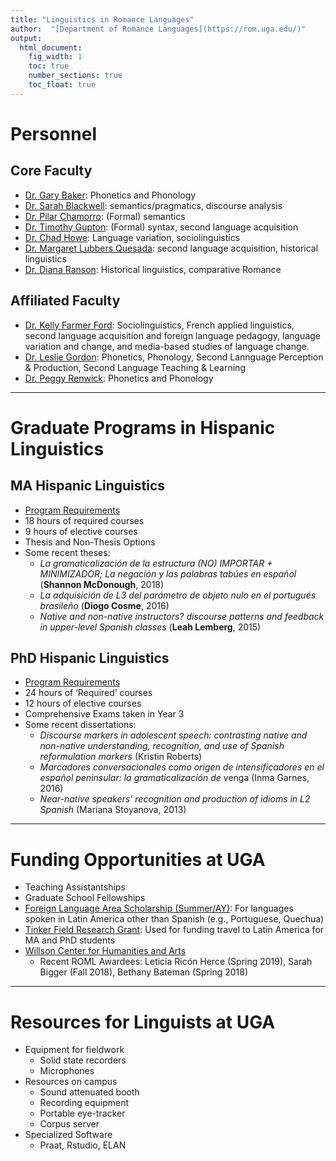 ```yaml
---
title: "Linguistics in Romance Languages"
author:  "[Department of Romance Languages](https://rom.uga.edu/)"
output: 
  html_document:
    fig_width: 1
    toc: true
    number_sections: true
    toc_float: true
---
```


# Personnel
## Core Faculty
- [Dr. Gary Baker](https://rom.uga.edu/directory/people/gary-k-baker): Phonetics and Phonology
- [Dr. Sarah Blackwell](https://rom.uga.edu/directory/people/sarah-blackwell): semantics/pragmatics, discourse analysis
- [Dr. Pilar Chamorro](https://rom.uga.edu/directory/people/pilar-chamorro): (Formal) semantics
- [Dr. Timothy Gupton](https://rom.uga.edu/directory/people/timothy-gupton): (Formal) syntax, second language acquisition
- [Dr. Chad Howe](https://rom.uga.edu/directory/people/chad-howe): Language variation, sociolinguistics
- [Dr. Margaret Lubbers Quesada](https://rom.uga.edu/directory/people/margaret-lubbers-quesada): second language acquisition, historical linguistics
- [Dr. Diana Ranson](https://rom.uga.edu/directory/people/diana-l-ranson): Historical linguistics, comparative Romance

## Affiliated Faculty

- [Dr. Kelly Farmer Ford](https://rom.uga.edu/directory/people/kelly-farmer-ford): Sociolinguistics, French applied linguistics, second language acquisition and foreign language pedagogy, language variation and change, and media-based studies of language change.
- [Dr. Leslie Gordon](https://rom.uga.edu/directory/people/leslie-gordon): Phonetics, Phonology, Second Lannguage Perception & Production, Second Language Teaching & Learning
- [Dr. Peggy Renwick](https://rom.uga.edu/directory/people/margaret-renwick): Phonetics and Phonology


----


# Graduate Programs in Hispanic Linguistics
## MA Hispanic Linguistics

- [Program Requirements](https://rom.uga.edu/ma-hispanic-linguistics)
- 18 hours of required courses
- 9 hours of elective courses
- Thesis and Non-Thesis Options
- Some recent theses:
  + *La gramaticalización de la estructura (NO) IMPORTAR + MINIMIZADOR; La negación y las palabras tabúes en español* (**Shannon McDonough**, 2018)
  + *La adquisición de L3 del parámetro de objeto nulo en el portugués brasileño* (**Diogo Cosme**, 2016)
  + *Native and non-native instructors? discourse patterns and feedback in upper-level Spanish classes* (**Leah Lemberg**, 2015)

## PhD Hispanic Linguistics

- [Program Requirements](https://rom.uga.edu/ph-d-romance-languages-hispanic-linguistics-area-emphasis)
- 24 hours of ‘Required’ courses
- 12 hours of elective courses
- Comprehensive Exams taken in Year 3
- Some recent dissertations:
  + *Discourse markers in adolescent speech: contrasting native and non-native understanding, recognition, and use of Spanish reformulation markers* (Kristin Roberts)
  + *Marcadores conversacionales como origen de intensificadores en el español peninsular: la gramaticalización de* venga (Inma Garnes, 2016)
  + *Near-native speakers' recognition and production of idioms in L2 Spanish* (Mariana Stoyanova, 2013)


----


# Funding Opportunities at UGA

- Teaching Assistantships
- Graduate School Fellowships
- [Foreign Language Area Scholarship (Summer/AY)](https://lacsi.uga.edu/funding-available-foreign-language-area-studies-fellowships-flas): For languages spoken in Latin America other than Spanish (e.g., Portuguese, Quechua)
- [Tinker Field Research Grant](https://lacsi.uga.edu/funding-available-tinker-graduate-research-award): Used for funding travel to Latin America for MA and PhD students
- [Willson Center for Humanities and Arts](https://willson.uga.edu/research/graduate-research-awards/)
  + Recent ROML Awardees: Leticia Ricón Herce (Spring 2019), Sarah Bigger (Fall 2018), Bethany Bateman (Spring 2018)



----

# Resources for Linguists at UGA

- Equipment for fieldwork
  + Solid state recorders
  + Microphones
- Resources on campus
  + Sound attenuated booth
  + Recording equipment
  + Portable eye-tracker
  + Corpus server
- Specialized Software
  + Praat, Rstudio, ELAN
